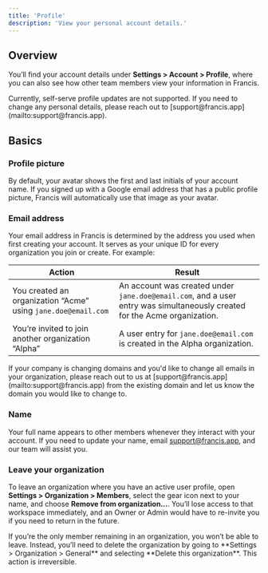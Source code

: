 ```yaml
---
title: 'Profile'
description: 'View your personal account details.'
---
```


## Overview

You’ll find your account details under **Settings > Account > Profile**, where you can also see how other team members view your information in Francis.

<Info>
  Currently, self-serve profile updates are not supported. If you need to change any personal details, please reach out to [support@francis.app](mailto:support@francis.app).
</Info>

## Basics

### Profile picture

By default, your avatar shows the first and last initials of your account name. If you signed up with a Google email address that has a public profile picture, Francis will automatically use that image as your avatar.

### Email address

Your email address in Francis is determined by the address you used when first creating your account. It serves as your unique ID for every organization you join or create. For example:

| **Action**                                                    | **Result**                                                                                                                |
| ------------------------------------------------------------- | ------------------------------------------------------------------------------------------------------------------------- |
| You created an organization “Acme” using `jane.doe@email.com` | An account was created under `jane.doe@email.com`, and a user entry was simultaneously created for the Acme organization. |
| You’re invited to join another organization “Alpha”           | A user entry for `jane.doe@email.com` is created in the Alpha organization.                                               |

<Info>
  If your company is changing domains and you'd like to change all emails in your organization, please reach out to us at [support@francis.app](mailto:support@francis.app) from the existing domain and let us know the domain you would like to change to.
</Info>

### Name

Your full name appears to other members whenever they interact with your account. If you need to update your name, email [support@francis.app](mailto:support@francis.app), and our team will assist you.

### Leave your organization

To leave an organization where you have an active user profile, open **Settings > Organization > Members**, select the gear icon next to your name, and choose **Remove from organization...**. You’ll lose access to that workspace immediately, and an Owner or Admin would have to re-invite you if you need to return in the future.

<Tip>
  If you’re the only member remaining in an organization, you won’t be able to leave. Instead, you’ll need to delete the organization by going to **Settings > Organization > General** and selecting **Delete this organization**. This action is irreversible.
</Tip>